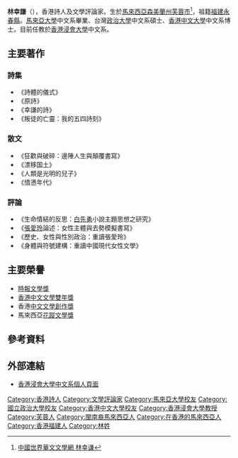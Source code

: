 '''林幸謙'''（{{bd|1963年|10月24日<ref>[http://tln.nmtl.gov.tw/ch/m2/nmtl_w1_m2_c_2.aspx?person_number=H19029 台灣文學網 林幸謙]</ref>}}），香港詩人及文學評論家。生於[[馬來西亞|馬來西亞]][[森美蘭州|森美蘭州]][[芙蓉市|芙蓉市]]<ref>[http://huawenwenxue.com/?writer=%E6%9E%97%E5%B9%B8%E8%B0%A6 中國世界華文文學網 林幸谦]{{dead link|date=2018年3月 |bot=InternetArchiveBot |fix-attempted=yes }}</ref>，祖籍[[福建|福建]][[永春縣|永春縣]]。[[馬來亞大學|馬來亞大學]]中文系畢業、台灣[[政治大學|政治大學]]中文系碩士、[[香港中文大學|香港中文大學]]中文系博士。目前任教於[[香港浸會大學|香港浸會大學]]中文系。

==主要著作==
===詩集===
*《詩體的儀式》
*《原詩》
*《幸謙的詩》
*《叛徒的亡靈：我的五四詩刻》
===散文===
*《狂歡與破碎：邊陲人生與顛覆書寫》
*《漂移国土》
*《人類是光明的兒子》
*《憤懣年代》
===評論===
*《生命情結的反思：[[白先勇|白先勇]]小說主題思想之研究》
*《[[張愛玲|張愛玲]]論述：女性主體與去勢模擬書寫》
*《歷史、女性與性別政治：重讀張愛玲》
*《身體與符號建構：重讀中國現代女性文學》

==主要榮譽==
*[[時報文學獎|時報文學獎]]
*[[香港中文文學雙年獎|香港中文文學雙年獎]]
*香港[[中文文學創作獎|中文文學創作獎]]
*馬來西亞[[花蹤文學獎|花蹤文學獎]]

==參考資料==
{{reflist}}

==外部連結==
*[https://web.archive.org/web/20170110232701/http://chi.hkbu.edu.hk/teachers/lim.html 香港浸會大學中文系個人頁面]

{{香港人物小作品}}
{{authority control}}
{{DEFAULTSORT:L}}
[[Category:香港詩人|Category:香港詩人]]
[[Category:文學評論家|Category:文學評論家]]
[[Category:馬來亞大學校友|Category:馬來亞大學校友]]
[[Category:國立政治大學校友|Category:國立政治大學校友]]
[[Category:香港中文大學校友|Category:香港中文大學校友]]
[[Category:香港浸會大學教授|Category:香港浸會大學教授]]
[[Category:芙蓉人|Category:芙蓉人]]
[[Category:閩南裔馬來西亞人|Category:閩南裔馬來西亞人]]
[[Category:在香港的馬來西亞人|Category:在香港的馬來西亞人]]
[[Category:香港福建人|Category:香港福建人]]
[[Category:林姓|Category:林姓]]